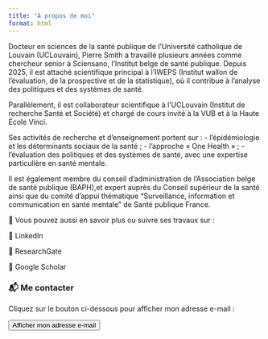 ```yaml
---
title: "À propos de moi"
format: html
---
```


Docteur en sciences de la santé publique de l’Université catholique de Louvain (UCLouvain), Pierre Smith a travaillé plusieurs années comme chercheur senior à Sciensano, l’Institut belge de santé publique. Depuis 2025, il est attaché scientifique principal à l’IWEPS (Institut wallon de l’évaluation, de la prospective et de la statistique), où il contribue à l’analyse des politiques et des systèmes de santé.

Parallèlement, il est collaborateur scientifique à l’UCLouvain (Institut de recherche Santé et Société) et chargé de cours invité à la VUB et à la Haute École Vinci.

Ses activités de recherche et d’enseignement portent sur : - l’épidémiologie et les déterminants sociaux de la santé ; - l’approche « One Health » ; - l’évaluation des politiques et des systèmes de santé, avec une expertise particulière en santé mentale.

Il est également membre du conseil d’administration de l’Association belge de santé publique (BAPH),et expert auprès du Conseil supérieur de la santé ainsi que du comité d’appui thématique “Surveillance, information et communication en santé mentale” de Santé publique France.

📎 Vous pouvez aussi en savoir plus ou suivre ses travaux sur :

🔗 LinkedIn

🔗 ResearchGate

🔗 Google Scholar

### 📬 Me contacter

Cliquez sur le bouton ci-dessous pour afficher mon adresse e-mail :

<div style="margin-top:10px;">
  <button id="showEmail" class="btn btn-outline-primary">Afficher mon adresse e-mail</button>
  <p id="emailField" style="margin-top:10px; display:none; font-weight:bold;"></p>
</div>

<script>
document.getElementById("showEmail").addEventListener("click", function() {
  // on reconstruit l'adresse pour éviter les robots
  var name = "pierre.smith";
  var domain = "iweps.be";
  var email = name + "@" + domain;
  var emailField = document.getElementById("emailField");
  emailField.textContent = email;
  emailField.style.display = "block";
  this.style.display = "none";
});
</script>